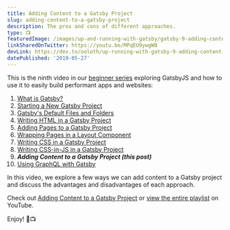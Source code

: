 ```yaml
---
title: Adding Content to a Gatsby Project
slug: adding-content-to-a-gatsby-project
description: The pros and cons of different approaches.
type: 📺
featuredImage: /images/up-and-running-with-gatsby/gatsby-9-adding-content-to-a-gatsby-project.png
linkSharedOnTwitter: https://youtu.be/MPqEU9ywgW8
devLink: https://dev.to/ooloth/up-running-with-gatsby-9-adding-content-to-a-gatsby-project-57jl
datePublished: '2019-05-27'
---
```


This is the ninth video in our [beginner series](https://www.youtube.com/watch?v=jAa1wh5ATm0&list=PLHBEcHVSROXQQhXpNhmiVKKcw72Cc0V-U) exploring GatsbyJS and how to use it to easily build performant apps and websites:

1. [What is Gatsby?](/what-is-gatsby)
2. [Starting a New Gatsby Project](/starting-a-new-gatsby-project)
3. [Gatsby's Default Files and Folders](/gatsbys-default-files-and-folders)
4. [Writing HTML in a Gatsby Project](/writing-html-in-a-gatsby-project)
5. [Adding Pages to a Gatsby Project](/adding-pages-to-a-gatsby-project)
6. [Wrapping Pages in a Layout Component](/wrapping-pages-in-a-layout-component)
7. [Writing CSS in a Gatsby Project](/writing-css-in-a-gatsby-project)
8. [Writing CSS-in-JS in a Gatsby Project](/writing-css-in-js-in-a-gatsby-project)
9. **_Adding Content to a Gatsby Project (this post)_**
10. [Using GraphQL with Gatsby](/using-graphql-with-gatsby)

In this video, we explore a few ways we can add content to a Gatsby project and discuss the advantages and disadvantages of each approach.

Check out [Adding Content to a Gatsby Project](https://youtu.be/MPqEU9ywgW8) or [view the entire playlist](https://www.youtube.com/watch?v=jAa1wh5ATm0&list=PLHBEcHVSROXQQhXpNhmiVKKcw72Cc0V-U) on YouTube.

Enjoy! 🎉📺
